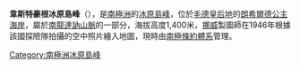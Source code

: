 {{coord|71|42|S|23|40|E|display=title}}

'''韋斯特豪根冰原島峰'''（{{lang-nn|Vesthaugen i Dronning Maud Land}}），是[[南極洲|南極洲]]的[[冰原島峰|冰原島峰]]，位於[[毛德皇后地|毛德皇后地]]的[[朗希爾德公主海岸|朗希爾德公主海岸]]，屬於[[南龍達訥山脈|南龍達訥山脈]]的一部分，海拔高度1,400米，[[挪威|挪威]]製圖師在1946年根據該國探險隊拍攝的空中照片繪入地圖，現時由[[南極條約體系|南極條約體系]]管理。

{{Antarctica-geo-stub}}
[[Category:南極洲冰原島峰|Category:南極洲冰原島峰]]